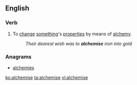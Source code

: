 ==English==

===Verb===
{{en-verb|alchemis}}

# To [[change]] [[something]]'s [[properties]] by means of [[alchemy]].
#: ''Their dearest wish was to '''alchemise''' iron into gold''

===Anagrams===
* [[alchemies#English|alchemies]]

[[ko:alchemise]]
[[ta:alchemise]]
[[vi:alchemise]]
